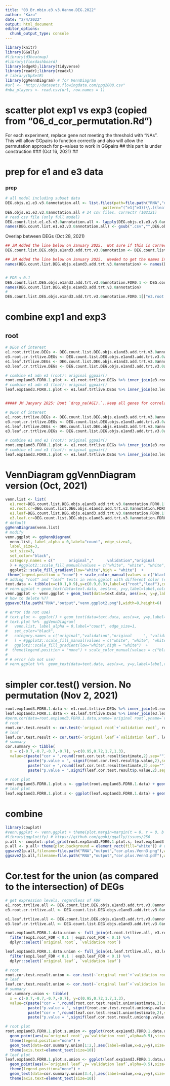 ```yaml
---
title: "03_Br.mbio.e3.v3.0anno.DEG.2022"
author: "Kazu"
date: "2/4/2022"
output: html_document
editor_options: 
  chunk_output_type: console
---
```


```r
library(knitr)
library(GGally)
#library(d3heatmap)
#library(flexdashboard)
library(edgeR);library(tidyverse)
library(readr);library(readxl)
# library(UpSetR)
library(ggVennDiagram) # for VennDiagram
#url <- "http://datasets.flowingdata.com/ppg2008.csv"
#nba_players <- read.csv(url, row.names = 1)
```


# scatter plot exp1 vs exp3 (copied from "06_d_cor_permutation.Rd")
For each experiment, replace gene not meeting the threshold with "NAs".  This will allow GGpairs to function correctly and also will allow the permutation approach for p-values to work in GGpairs
## this part is under construction ### (Oct 16, 2021) ##

# prep for e1 and e3 data
### prep
```r
# all model including subset data
DEG.objs.e1.e3.v3.0annotation.all <- list.files(path=file.path("RNA","output","FULLtoptag"),
                                           pattern="(^e1|^e3)(\\.)(leaf|root)(\\.)(.+)(v3.0anno)(.csv)") 
DEG.objs.e1.e3.v3.0annotation.all # 24 csv files. correct? (102121)
# read csv file (only full model)
DEG.count.list.e1.e3.v3.0annotation.all <- lapply(DEG.objs.e1.e3.v3.0annotation.all, function(x) read_csv(paste(file.path("RNA","output","FULLtoptag"),"/",x,sep="")))
names(DEG.count.list.e1.e3.v3.0annotation.all) <- gsub(".csv","",DEG.objs.e1.e3.v3.0annotation.all)
```

Overlap between DEGs (Oct 28, 2021) 
```r
## JM Added the line below on January 2025.  Not sure if this is correct, but otherwise the object does not exist.
DEG.count.list.DEG.objs.e1and3.add.trt.v3.0annotation <- DEG.count.list.e1.e3.v3.0annotation.all 

## JM Added the line below on January 2025.  Needed to get the names in the list to match the code below.
names(DEG.count.list.DEG.objs.e1and3.add.trt.v3.0annotation) <- names(DEG.count.list.DEG.objs.e1and3.add.trt.v3.0annotation) %>% str_remove(fixed(".v3.0anno"))


# FDR < 0.1
DEG.count.list.DEG.objs.e1and3.add.trt.v3.0annotation.FDR0.1 <- DEG.count.list.DEG.objs.e1and3.add.trt.v3.0annotation %>% map(.,~filter(.x,FDR < 0.1))
names(DEG.count.list.DEG.objs.e1and3.add.trt.v3.0annotation)
# 
DEG.count.list.DEG.objs.e1and3.add.trt.v3.0annotation.FDR0.1[["e3.root.trtlive.DEGs.add.rD.rCR"]] %>% View() # OK? 4975 genes, which is different from one in slide 14...
```


# combine exp1 and exp3
## root
```r
# DEGs of interest
e1.root.trtlive.DEGs <- DEG.count.list.DEG.objs.e1and3.add.trt.v3.0annotation.FDR0.1[["e1.root.trt5E_live.DEGs.add.rD.rFPsc.NB"]] %>% dplyr::select("genes","AGI","logFC","FDR") %>% drop_na(AGI) %>% dplyr::rename(`original root`=logFC,exp1root_FDR=FDR) # 63 genes # now 61
e3.root.cr.trtlive.DEGs <- DEG.count.list.DEG.objs.e1and3.add.trt.v3.0annotation.FDR0.1[["e3.root.trtlive.DEGs.add.rD.rCR"]] %>% dplyr::select("genes","AGI","logFC","FDR") %>% drop_na(AGI) %>% dplyr::rename(`validation root`=logFC,exp3.root_FDR=FDR)   # 4975 genes # now 4923
e1.leaf.trtlive.DEGs <- DEG.count.list.DEG.objs.e1and3.add.trt.v3.0annotation.FDR0.1[["e1.leaf.trt5E_live.DEGs.add.rD.rFPsc.NB"]] %>% dplyr::select("genes","AGI","logFC","FDR") %>% drop_na(AGI) %>% dplyr::rename(`original leaf`=logFC,exp1.leaf_FDR=FDR)  # 3729 genes # now 3694
e3.leaf.cr.trtlive.DEGs <- DEG.count.list.DEG.objs.e1and3.add.trt.v3.0annotation.FDR0.1[["e3.leaf.trtlive.DEGs.add.rD.rCR"]]  %>% dplyr::select("genes","AGI","logFC","FDR") %>% drop_na(AGI) %>% dplyr::rename(`validation leaf`=logFC,exp3.leaf_FDR=FDR)  # 319 genes # now 317

# combine e1 adn e3 (root): original ggpair()
root.exp1and3.FDR0.1.plot <- e1.root.trtlive.DEGs %>% inner_join(e3.root.cr.trtlive.DEGs,by="genes") %>% GGally::ggpairs(columns=c(3,6),lower = list(continuous = wrap("points", alpha = 0.2)))
# combine e1 adn e3 (leaf): original ggpair()
leaf.exp1and3.FDR0.1.plot <- e1.leaf.trtlive.DEGs %>% inner_join(e3.leaf.cr.trtlive.DEGs,by="genes") %>% GGally::ggpairs(columns=c(3,6),lower = list(continuous = wrap("points", alpha = 0.2)))


##### JM Janyary 2025: Dont `drop_na(AGI).`..keep all genes for correlation plots, etc.

# DEGs of interest
e1.root.trtlive.DEGs <- DEG.count.list.DEG.objs.e1and3.add.trt.v3.0annotation.FDR0.1[["e1.root.trt5E_live.DEGs.add.rD.rFPsc.NB"]] %>% dplyr::select("genes","AGI","logFC","FDR") %>% dplyr::rename(`original root`=logFC,exp1root_FDR=FDR) # 63 genes 
e3.root.cr.trtlive.DEGs <- DEG.count.list.DEG.objs.e1and3.add.trt.v3.0annotation.FDR0.1[["e3.root.trtlive.DEGs.add.rD.rCR"]] %>% dplyr::select("genes","AGI","logFC","FDR") %>% dplyr::rename(`validation root`=logFC,exp3.root_FDR=FDR)   # 4975 genes 
e1.leaf.trtlive.DEGs <- DEG.count.list.DEG.objs.e1and3.add.trt.v3.0annotation.FDR0.1[["e1.leaf.trt5E_live.DEGs.add.rD.rFPsc.NB"]] %>% dplyr::select("genes","AGI","logFC","FDR") %>% dplyr::rename(`original leaf`=logFC,exp1.leaf_FDR=FDR)  # 3729 genes 
e3.leaf.cr.trtlive.DEGs <- DEG.count.list.DEG.objs.e1and3.add.trt.v3.0annotation.FDR0.1[["e3.leaf.trtlive.DEGs.add.rD.rCR"]]  %>% dplyr::select("genes","AGI","logFC","FDR") %>% dplyr::rename(`validation leaf`=logFC,exp3.leaf_FDR=FDR)  # 319 genes

# combine e1 and e3 (root): original ggpair()
root.exp1and3.FDR0.1.plot <- e1.root.trtlive.DEGs %>% inner_join(e3.root.cr.trtlive.DEGs,by="genes") %>% ggpairs(columns=c(3,6),lower = list(continuous = wrap("points", alpha = 0.2)))
# combine e1 and e3 (leaf): original ggpair()
leaf.exp1and3.FDR0.1.plot <- e1.leaf.trtlive.DEGs %>% inner_join(e3.leaf.cr.trtlive.DEGs,by="genes") %>% ggpairs(columns=c(3,6),lower = list(continuous = wrap("points", alpha = 0.2)))

```


# VennDiagram ggVennDiagram version (Oct, 2021)
```r
venn.list <- list(
  e1.root=DEG.count.list.DEG.objs.e1and3.add.trt.v3.0annotation.FDR0.1[["e1.root.trt5E_live.DEGs.add.rD.rFPsc.NB"]] %>% dplyr::select(genes) %>% as_vector(),
  e3.root.cr=DEG.count.list.DEG.objs.e1and3.add.trt.v3.0annotation.FDR0.1[["e3.root.trtlive.DEGs.add.rD.rCR"]]  %>% dplyr::select(genes) %>% as_vector(),
  e1.leaf=DEG.count.list.DEG.objs.e1and3.add.trt.v3.0annotation.FDR0.1[["e1.leaf.trt5E_live.DEGs.add.rD.rFPsc.NB"]] %>% dplyr::select(genes) %>% as_vector(),
  e3.leaf.cr=DEG.count.list.DEG.objs.e1and3.add.trt.v3.0annotation.FDR0.1[["e3.leaf.trtlive.DEGs.add.rD.rCR"]]  %>% dplyr::select(genes) %>% as_vector())
# default
ggVennDiagram(venn.list)
# modify
venn.ggplot <- ggVennDiagram(
  venn.list, label_alpha = 0,label="count", edge_size=1,
  label_size=3,
  set_size=3,
  set_color="black",
  category.names = c("      original","      validation","original     ", "validation       ")
  ) + #ggplot2::scale_fill_manual(values = c("white", "white", "white","white")) +
  ggplot2::scale_fill_gradient(low="white",high = "white")  +
 theme(legend.position = "none") + scale_color_manual(values = c("black", "black", "green","green")) 
# adding "root" and "leaf" texts in venn.ggplot with different color (eg. black and green)
text.data <- tibble(x=c(0.1,0.9),y=c(0.9,0.9),label=c("root","leaf"),col=c("black","green"))
# venn.ggplot + geom_text(data=text.data, aes(x=x, y=y,label=label,colour=factor(label)),size=10,inherit.aes = FALSE) # produce error # I gave up
venn.ggplot <- venn.ggplot + geom_text(data=text.data, aes(x=x, y=y,label=label),size=4)
# how to delete %??
ggsave(file.path("RNA","output","venn.ggplot2.png"),width=8,height=6)

# error (do not use)
# text.plot <- ggplot() + geom_text(data=text.data, aes(x=x, y=y,label=label,colour=factor(label)),size=10) 
# text.plot %+%  ggVennDiagram(
#   venn.list, label_alpha = 0,label="count", edge_size=1,
#   set_color="black",
#   category.names = c("original","validation","original     ", "validation       ")
#   ) + #ggplot2::scale_fill_manual(values = c("white", "white", "white","white")) +
#   ggplot2::scale_fill_gradient(low="white",high = "white")  +
#  theme(legend.position = "none") + scale_color_manual(values = c("black", "black", "green","green")) 
# 
# # error (do not use)
# venn.ggplot %+%  geom_text(data=text.data, aes(x=x, y=y,label=label,colour=factor(label)),size=10)
```




# simpler cor.test() version. No permutation (Nov 2, 2021)
```r
root.exp1and3.FDR0.1.data <- e1.root.trtlive.DEGs %>% inner_join(e3.root.cr.trtlive.DEGs,by="genes") %>% dplyr::select(c(3,6)) 
leaf.exp1and3.FDR0.1.data <- e1.leaf.trtlive.DEGs %>% inner_join(e3.leaf.cr.trtlive.DEGs,by="genes") %>% dplyr::select(c(3,6)) 
#perm.cor(data=root.exp1and3.FDR0.1.data,xname=`original root`,yname=`validation root`,xdat=`original root`,ydat=`validation root`) # does not work. Do I need to use permutation?
# root
root.cor.test.result <- cor.test(~`original root`+`validation root`, root.exp1and3.FDR0.1.data)
# leaf
leaf.cor.test.result <- cor.test(~`original leaf`+`validation leaf`, leaf.exp1and3.FDR0.1.data)
# summary
cor.summary <- tibble(
  x = c(-0.7,-0.7,-0.7,-0.7), y=c(0.95,0.72,1.7,1.3),
  value=c(paste("cor = ",round(root.cor.test.result$estimate,2),sep=""),
          paste("p.value = ", signif(root.cor.test.result$p.value,2),sep=""),
          paste("cor = ",round(leaf.cor.test.result$estimate,2),sep=""),
          paste("p.value = ",signif(leaf.cor.test.result$p.value,2),sep="")))

# root plot
root.exp1and3.FDR0.1.plot.s <- ggplot(root.exp1and3.FDR0.1.data) + geom_point(aes(x=`original root`,y=`validation root`,alpha=0.5),size=1) + theme(legend.position="none") + geom_text(data=cor.summary[1:2,],aes(label=value,x=x,y=y),size=4) + theme(axis.text=element_text(size=10))
# leaf plot
leaf.exp1and3.FDR0.1.plot.s <- ggplot(leaf.exp1and3.FDR0.1.data) + geom_point(aes(x=`original leaf`,y=`validation leaf`,alpha=0.5),size=1) + theme(legend.position="none") +  geom_text(data=cor.summary[3:4,],aes(label=value,x=x,y=y),size=4)+ theme(axis.text=element_text(size=10))
```

# combine
```r
library(cowplot)
#venn.ggplot <- venn.ggplot + theme(plot.margin=margin(t = 0, r = 0, b = 0, l = 100, unit = "pt"))
#library(ggplotify) # https://github.com/ggobi/ggally/issues/256
p.all <- cowplot::plot_grid(root.exp1and3.FDR0.1.plot.s, leaf.exp1and3.FDR0.1.plot.s, venn.ggplot, labels = c('A','B','C'), label_size = 10,ncol=2,rel_heights =c(1,1.2)) # ,rel_widths=c(1,1,2)
p.all <- p.all+ theme(plot.background = element_rect(fill="white")) # default background in plot C was gray.
ggsave2(p.all,filename=file.path("RNA","output","cor.plus.Venn3.png"),width=6.5,height=7.5,units="in") # width 6.5 (Feb 3, 2022)
ggsave2(p.all,filename=file.path("RNA","output","cor.plus.Venn3.pdf"),width=6.5,height=7.5,units="in")

```

# Cor.test for the union (as compared to the intersection) of DEGs
```r
# get expression levels, regardless of FDR
e1.root.trtlive.all <- DEG.count.list.DEG.objs.e1and3.add.trt.v3.0annotation[["e1.root.trt5E_live.DEGs.add.rD.rFPsc.NB"]] %>% dplyr::select("genes","AGI","logFC","FDR") %>% dplyr::rename(`original root`=logFC,exp1.root_FDR=FDR) 
e3.root.cr.trtlive.all <- DEG.count.list.DEG.objs.e1and3.add.trt.v3.0annotation[["e3.root.trtlive.DEGs.add.rD.rCR"]] %>% dplyr::select("genes","AGI","logFC","FDR") %>% dplyr::rename(`validation root`=logFC,exp3.root_FDR=FDR)

e1.leaf.trtlive.all <- DEG.count.list.DEG.objs.e1and3.add.trt.v3.0annotation[["e1.leaf.trt5E_live.DEGs.add.rD.rFPsc.NB"]] %>% dplyr::select("genes","AGI","logFC","FDR") %>% dplyr::rename(`original leaf`=logFC,exp1.leaf_FDR=FDR)  
e3.leaf.cr.trtlive.all <- DEG.count.list.DEG.objs.e1and3.add.trt.v3.0annotation[["e3.leaf.trtlive.DEGs.add.rD.rCR"]]  %>% dplyr::select("genes","AGI","logFC","FDR") %>% dplyr::rename(`validation leaf`=logFC,exp3.leaf_FDR=FDR)

root.exp1and3.FDR0.1.data.union <- full_join(e1.root.trtlive.all, e3.root.cr.trtlive.all, by = "genes") %>%
  filter(exp1.root_FDR < 0.1 | exp3.root_FDR < 0.1) %>%
  dplyr::select(`original root`, `validation root`)

leaf.exp1and3.FDR0.1.data.union <- full_join(e1.leaf.trtlive.all, e3.leaf.cr.trtlive.all, by = "genes") %>%
  filter(exp1.leaf_FDR < 0.1 | exp3.leaf_FDR < 0.1) %>%
  dplyr::select(`original leaf`, `validation leaf`)

# root
root.cor.test.result.union <- cor.test(~`original root`+`validation root`, root.exp1and3.FDR0.1.data.union)
# leaf
leaf.cor.test.result.union <- cor.test(~`original leaf`+`validation leaf`, leaf.exp1and3.FDR0.1.data.union)
# summary
cor.summary.union <- tibble(
  x = c(-0.7,-0.7,-0.7,-0.7), y=c(0.95,0.72,1.7,1.3),
  value=c(paste("cor = ",round(root.cor.test.result.union$estimate,2),sep=""),
          paste("p.value = ", signif(root.cor.test.result.union$p.value,2),sep=""),
          paste("cor = ",round(leaf.cor.test.result.union$estimate,2),sep=""),
          paste("p.value = ",signif(leaf.cor.test.result.union$p.value,2),sep="")))

# root plot
root.exp1and3.FDR0.1.plot.s.union <- ggplot(root.exp1and3.FDR0.1.data.union) + 
  geom_point(aes(x=`original root`,y=`validation root`,alpha=0.5),size=1) + 
  theme(legend.position="none") + 
  geom_text(data=cor.summary.union[1:2,],aes(label=value,x=x,y=y),size=4) + 
  theme(axis.text=element_text(size=10))
# leaf plot
leaf.exp1and3.FDR0.1.plot.s.union <- ggplot(leaf.exp1and3.FDR0.1.data.union) + 
  geom_point(aes(x=`original leaf`,y=`validation leaf`,alpha=0.5),size=1) + 
  theme(legend.position="none") + 
  geom_text(data=cor.summary.union[3:4,],aes(label=value,x=x,y=y),size=4) + 
  theme(axis.text=element_text(size=10))
```

